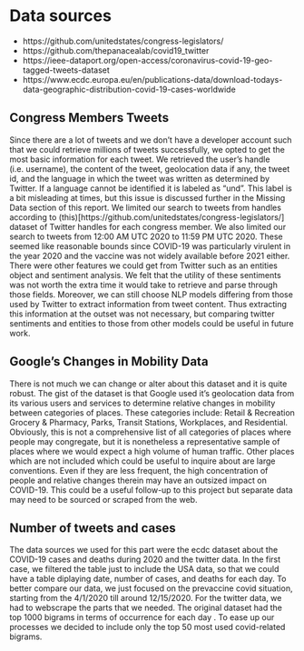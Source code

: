 # Data sources

- https://github.com/unitedstates/congress-legislators/
- https://github.com/thepanacealab/covid19_twitter
- https://ieee-dataport.org/open-access/coronavirus-covid-19-geo-tagged-tweets-dataset
- https://www.ecdc.europa.eu/en/publications-data/download-todays-data-geographic-distribution-covid-19-cases-worldwide

## Congress Members Tweets
Since there are a lot of tweets and we don't have a developer account such that we could retrieve millions of tweets successfully, we opted to get the most basic information for each tweet. We retrieved the user's handle (i.e. username), the content of the tweet, geolocation data if any, the tweet id, and the language in which the tweet was written as determined by Twitter. If a language cannot be identified it is labeled as "und". This label is a bit misleading at times, but this issue is discussed further in the Missing Data section of this report. We limited our search to tweets from handles according to (this)[https://github.com/unitedstates/congress-legislators/] dataset of Twitter handles for each congress member. We also limited our search to tweets from 12:00 AM UTC 2020 to 11:59 PM UTC 2020. These seemed like reasonable bounds since COVID-19 was particularly virulent in the year 2020 and the vaccine was not widely available before 2021 either. There were other features we could get from Twitter such as an entities object and sentiment analysis. We felt that the utility of these sentiments was not worth the extra time it would take to retrieve and parse through those fields. Moreover, we can still choose  NLP models differing from those used by Twitter to extract information from tweet content. Thus extracting this information at the outset was not necessary, but comparing twitter sentiments and entities to those from other models could be useful in future work.

<!-- add df.head() for congress data along with some summary statistics -->

## Google's Changes in Mobility Data
There is not much we can change or alter about this dataset and it is quite robust. The gist of the dataset is that Google used it's geolocation data from its various users and services to determine relative changes in mobility between categories of places. These categories include: Retail & Recreation	Grocery & Pharmacy, Parks, Transit Stations, Workplaces, and Residential. Obviously, this is not a comprehensive list of all categories of places where people may congregate, but it is nonetheless a representative sample of places where we would expect a high volume of human traffic. Other places which are not included which could be useful to inquire about are large conventions. Even if they are less frequent, the high concentration of people and relative changes therein may have an outsized impact on COVID-19. This could be a useful follow-up to this project but separate data may need to be sourced or scraped from the web.

<!-- add df.head() for mobility data along with some summary statistics -->
## Number of tweets and cases
The data sources we used for this part were the ecdc dataset about the COVID-19 cases and deaths during 2020 and the twitter data. In the first case, we filtered the table just to include the USA data, so that we could have a table diplaying date, number of cases, and deaths for each day. To better compare our data, we just focused on the prevaccine covid situation, starting from the 4/1/2020 till around 12/15/2020. For the twitter data, we had to webscrape the parts that we needed. The original dataset had the top 1000 bigrams in terms of occurrence for each day . To ease up our processes we decided to include only the top 50 most used covid-related bigrams.
